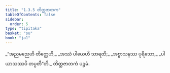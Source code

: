 ```yaml
---
title: "1.3.5 တိတ္ထဇာတက"
tableOfContents: false
sidebar:
  order: 5
type: "tipitaka"
basket: "su"
book: "ja1"
---
```



<DynamicBreadcrumb />

<Division number="25" book="ja1" e="ch" v="22" p="7">

<Paragraph number="54" type="verses" book="ja1">
_“အညမညေဟိ တိတ္ထေဟိ,_  
_အဿံ ပါယေဟိ သာရထိ;_  
_အစ္စာသနဿ ပုရိသော,_  
_ပါယာသဿပိ တပ္ပတီ”တိ._  


</Paragraph>
</Division>

<Paragraph number="55" type="center" book="ja1">
တိတ္ထဇာတကံ ပဉ္စမံ.
</Paragraph>